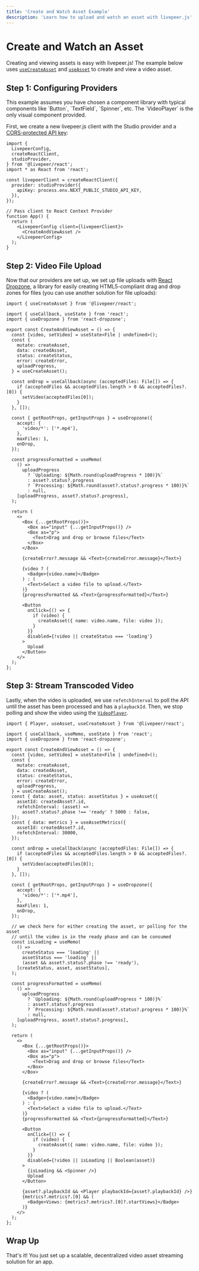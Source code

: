 ```yaml
---
title: 'Create and Watch Asset Example'
description: 'Learn how to upload and watch an asset with livepeer.js'
---
```



# Create and Watch an Asset

Creating and viewing assets is easy with livepeer.js! The example below uses [`useCreateAsset`](/react/hooks/useCreateAsset)
and [`useAsset`](/react/hooks/useAsset) to create and view a video asset.

<Asset />

## Step 1: Configuring Providers

<Callout>
  This example assumes you have chosen a component library with typical
  components like `Button`, `TextField`, `Spinner`, etc. The `VideoPlayer` is
  the only visual component provided.
</Callout>

First, we create a new livepeer.js client with the Studio provider and a [CORS-protected API key](/react/providers/studio#apikey):

```tsx
import {
  LivepeerConfig,
  createReactClient,
  studioProvider,
} from '@livepeer/react';
import * as React from 'react';

const livepeerClient = createReactClient({
  provider: studioProvider({
    apiKey: process.env.NEXT_PUBLIC_STUDIO_API_KEY,
  }),
});

// Pass client to React Context Provider
function App() {
  return (
    <LivepeerConfig client={livepeerClient}>
      <CreateAndViewAsset />
    </LivepeerConfig>
  );
}
```

## Step 2: Video File Upload

Now that our providers are set up, we set up file uploads with [React Dropzone](https://react-dropzone.js.org/),
a library for easily creating HTML5-compliant drag and drop zones for files (you can use another solution for file uploads):

```tsx
import { useCreateAsset } from '@livepeer/react';

import { useCallback, useState } from 'react';
import { useDropzone } from 'react-dropzone';

export const CreateAndViewAsset = () => {
  const [video, setVideo] = useState<File | undefined>();
  const {
    mutate: createAsset,
    data: createdAsset,
    status: createStatus,
    error: createError,
    uploadProgress,
  } = useCreateAsset();

  const onDrop = useCallback(async (acceptedFiles: File[]) => {
    if (acceptedFiles && acceptedFiles.length > 0 && acceptedFiles?.[0]) {
      setVideo(acceptedFiles[0]);
    }
  }, []);

  const { getRootProps, getInputProps } = useDropzone({
    accept: {
      'video/*': ['*.mp4'],
    },
    maxFiles: 1,
    onDrop,
  });

  const progressFormatted = useMemo(
    () =>
      uploadProgress
        ? `Uploading: ${Math.round(uploadProgress * 100)}%`
        : asset?.status?.progress
        ? `Processing: ${Math.round(asset?.status?.progress * 100)}%`
        : null,
    [uploadProgress, asset?.status?.progress],
  );

  return (
    <>
      <Box {...getRootProps()}>
        <Box as="input" {...getInputProps()} />
        <Box as="p">
          <Text>Drag and drop or browse files</Text>
        </Box>
      </Box>

      {createError?.message && <Text>{createError.message}</Text>}

      {video ? (
        <Badge>{video.name}</Badge>
      ) : (
        <Text>Select a video file to upload.</Text>
      )}
      {progressFormatted && <Text>{progressFormatted}</Text>}

      <Button
        onClick={() => {
          if (video) {
            createAsset({ name: video.name, file: video });
          }
        }}
        disabled={!video || createStatus === 'loading'}
      >
        Upload
      </Button>
    </>
  );
};
```

## Step 3: Stream Transcoded Video

Lastly, when the video is uploaded, we use `refetchInterval` to poll the API until the asset has been processed and
has a `playbackId`. Then, we stop polling and show the video using the [`VideoPlayer`](/react/VideoPlayer).

```tsx
import { Player, useAsset, useCreateAsset } from '@livepeer/react';

import { useCallback, useMemo, useState } from 'react';
import { useDropzone } from 'react-dropzone';

export const CreateAndViewAsset = () => {
  const [video, setVideo] = useState<File | undefined>();
  const {
    mutate: createAsset,
    data: createdAsset,
    status: createStatus,
    error: createError,
    uploadProgress,
  } = useCreateAsset();
  const { data: asset, status: assetStatus } = useAsset({
    assetId: createdAsset?.id,
    refetchInterval: (asset) =>
      asset?.status?.phase !== 'ready' ? 5000 : false,
  });
  const { data: metrics } = useAssetMetrics({
    assetId: createdAsset?.id,
    refetchInterval: 30000,
  });

  const onDrop = useCallback(async (acceptedFiles: File[]) => {
    if (acceptedFiles && acceptedFiles.length > 0 && acceptedFiles?.[0]) {
      setVideo(acceptedFiles[0]);
    }
  }, []);

  const { getRootProps, getInputProps } = useDropzone({
    accept: {
      'video/*': ['*.mp4'],
    },
    maxFiles: 1,
    onDrop,
  });

  // we check here for either creating the asset, or polling for the asset
  // until the video is in the ready phase and can be consumed
  const isLoading = useMemo(
    () =>
      createStatus === 'loading' ||
      assetStatus === 'loading' ||
      (asset && asset?.status?.phase !== 'ready'),
    [createStatus, asset, assetStatus],
  );

  const progressFormatted = useMemo(
    () =>
      uploadProgress
        ? `Uploading: ${Math.round(uploadProgress * 100)}%`
        : asset?.status?.progress
        ? `Processing: ${Math.round(asset?.status?.progress * 100)}%`
        : null,
    [uploadProgress, asset?.status?.progress],
  );

  return (
    <>
      <Box {...getRootProps()}>
        <Box as="input" {...getInputProps()} />
        <Box as="p">
          <Text>Drag and drop or browse files</Text>
        </Box>
      </Box>

      {createError?.message && <Text>{createError.message}</Text>}

      {video ? (
        <Badge>{video.name}</Badge>
      ) : (
        <Text>Select a video file to upload.</Text>
      )}
      {progressFormatted && <Text>{progressFormatted}</Text>}

      <Button
        onClick={() => {
          if (video) {
            createAsset({ name: video.name, file: video });
          }
        }}
        disabled={!video || isLoading || Boolean(asset)}
      >
        {isLoading && <Spinner />}
        Upload
      </Button>

      {asset?.playbackId && <Player playbackId={asset?.playbackId} />}
      {metrics?.metrics?.[0] && (
        <Badge>Views: {metrics?.metrics?.[0]?.startViews}</Badge>
      )}
    </>
  );
};
```

## Wrap Up

That's it! You just set up a scalable, decentralized video asset streaming solution for an app.

